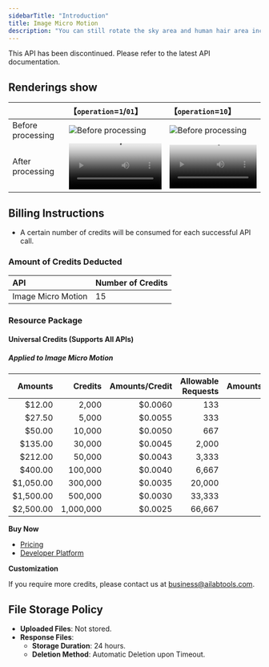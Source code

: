 ```yaml
---
sidebarTitle: "Introduction"
title: Image Micro Motion
description: "You can still rotate the sky area and human hair area included in the input image to get a micro-motion AVI format video."
---
```


<Danger>
This API has been discontinued. Please refer to the latest API documentation.
</Danger>

## Renderings show

|                   | 【`operation`=`1`/`01`】                                                                                                                                                                                                             | 【`operation`=`10`】                                                                                                                                                                                                               |
|:------------------|:-----------------------------------------------------------------------------------------------------------------------------------------------------------------------------------------------------------------------------------|:---------------------------------------------------------------------------------------------------------------------------------------------------------------------------------------------------------------------------------|
| Before processing | ![Before processing](https://img.ailabtools.com/rapidapi/ImageMicroMotion/untreated-1.jpeg)                                                                                                                                        | ![Before processing](https://img.ailabtools.com/rapidapi/ImageMicroMotion/untreated-2.jpeg)                                                                                                                                      |
| After processing  | <video width="100%" controls autoplay poster="https://img.ailabtools.com/rapidapi/ImageMicroMotion/untreated-1.jpeg"><source src="https://img.ailabtools.com/rapidapi/ImageMicroMotion/1_01-1-min.mp4" type="video/mp4" /></video> | <video width="100%" controls autoplay poster="https://img.ailabtools.com/rapidapi/ImageMicroMotion/untreated-2.jpeg"><source src="https://img.ailabtools.com/rapidapi/ImageMicroMotion/10-1-min.mp4" type="video/mp4" /></video> |

## Billing Instructions

- A certain number of credits will be consumed for each successful API call.

### Amount of Credits Deducted

| API                | Number of Credits |
|:-------------------|:------------------|
| Image Micro Motion | 15                |

### Resource Package

#### Universal Credits (Supports All APIs)

##### Applied to Image Micro Motion

|   Amounts |   Credits | Amounts/Credit | Allowable Requests | Amounts/Request |
|----------:|----------:|---------------:|-------------------:|----------------:|
|    $12.00 |     2,000 |        $0.0060 |                133 |         $0.0900 |
|    $27.50 |     5,000 |        $0.0055 |                333 |         $0.0825 |
|    $50.00 |    10,000 |        $0.0050 |                667 |         $0.0750 |
|   $135.00 |    30,000 |        $0.0045 |              2,000 |         $0.0675 |
|   $212.00 |    50,000 |        $0.0043 |              3,333 |         $0.0645 |
|   $400.00 |   100,000 |        $0.0040 |              6,667 |         $0.0600 |
| $1,050.00 |   300,000 |        $0.0035 |             20,000 |         $0.0525 |
| $1,500.00 |   500,000 |        $0.0030 |             33,333 |         $0.0450 |
| $2,500.00 | 1,000,000 |        $0.0025 |             66,667 |         $0.0375 |

**Buy Now**

- <a href="https://www.ailabtools.com/price?tab=developer" target="_blank">Pricing</a>
- <a href="https://www.ailabtools.com/developer-platform" target="_blank">Developer Platform</a>

**Customization**

If you require more credits, please contact us at <a href="mailto:business@ailabtools.com">business@ailabtools.com</a>.

## File Storage Policy

- **Uploaded Files**: Not stored.
- **Response Files**:
  - **Storage Duration**: 24 hours.
  - **Deletion Method**: Automatic Deletion upon Timeout.